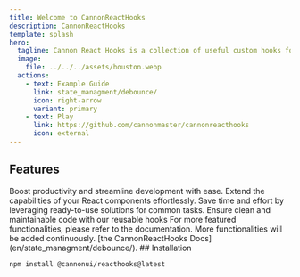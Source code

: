 ```yaml
---
title: Welcome to CannonReactHooks
description: CannonReactHooks
template: splash
hero:
  tagline: Cannon React Hooks is a collection of useful custom hooks for React applications. It provides a set of reusable hooks that solve common problems and enhance the functionality of your React components.
  image:
    file: ../../../assets/houston.webp
  actions:
    - text: Example Guide
      link: state_managment/debounce/
      icon: right-arrow
      variant: primary
    - text: Play
      link: https://github.com/cannonmaster/cannonreacthooks
      icon: external
---
```



## Features

<CardGrid stagger>
  <Card title="Simplify Complex Tasks" icon="pencil">
    Boost productivity and streamline development with ease.
  </Card>
  <Card title="Enhance Functionality" icon="add-document">
    Extend the capabilities of your React components effortlessly.
  </Card>
  <Card title="Improve Productivity" icon="setting">
    Save time and effort by leveraging ready-to-use solutions for common tasks.
  </Card>
  <Card title="Maintainable ">
    Ensure clean and maintainable code with our reusable hooks
  </Card>
  <Card title="Much more..." icon="open-book">
    For more featured functionalities, please refer to the documentation. More
    functionalities will be added continuously. [the CannonReactHooks
    Docs](en/state_managment/debounce/).
  </Card>
</CardGrid>
## Installation

```bash
npm install @cannonui/reacthooks@latest
```
